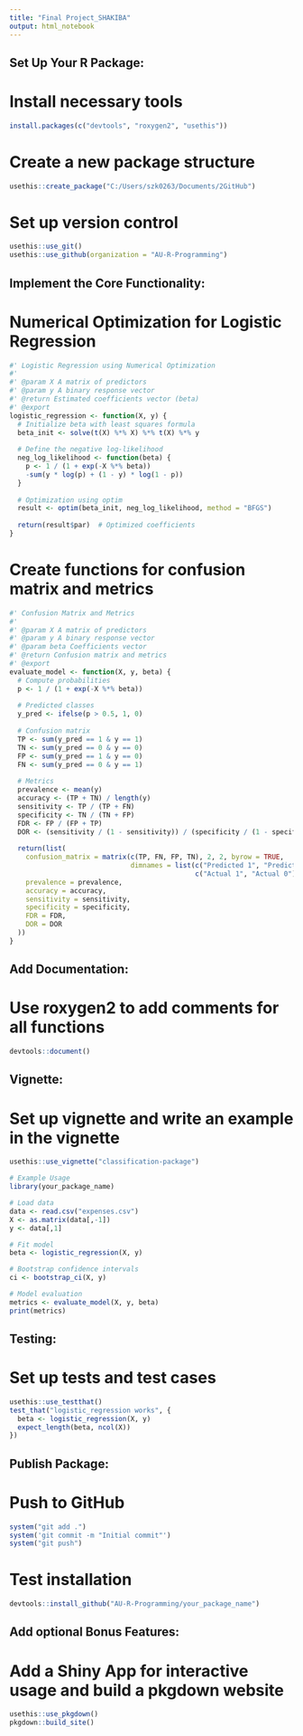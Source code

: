 ```yaml
---
title: "Final Project_SHAKIBA"
output: html_notebook
---
```


## Set Up Your R Package:

# Install necessary tools
```r
install.packages(c("devtools", "roxygen2", "usethis"))
```

# Create a new package structure
```r
usethis::create_package("C:/Users/szk0263/Documents/2GitHub")
```

# Set up version control
```r
usethis::use_git()
usethis::use_github(organization = "AU-R-Programming")
```

## Implement the Core Functionality: 

# Numerical Optimization for Logistic Regression
```r
#' Logistic Regression using Numerical Optimization
#'
#' @param X A matrix of predictors
#' @param y A binary response vector
#' @return Estimated coefficients vector (beta)
#' @export
logistic_regression <- function(X, y) {
  # Initialize beta with least squares formula
  beta_init <- solve(t(X) %*% X) %*% t(X) %*% y
  
  # Define the negative log-likelihood
  neg_log_likelihood <- function(beta) {
    p <- 1 / (1 + exp(-X %*% beta))
    -sum(y * log(p) + (1 - y) * log(1 - p))
  }
  
  # Optimization using optim
  result <- optim(beta_init, neg_log_likelihood, method = "BFGS")
  
  return(result$par)  # Optimized coefficients
}
```

# Create functions for confusion matrix and metrics
```r
#' Confusion Matrix and Metrics
#'
#' @param X A matrix of predictors
#' @param y A binary response vector
#' @param beta Coefficients vector
#' @return Confusion matrix and metrics
#' @export
evaluate_model <- function(X, y, beta) {
  # Compute probabilities
  p <- 1 / (1 + exp(-X %*% beta))
  
  # Predicted classes
  y_pred <- ifelse(p > 0.5, 1, 0)
  
  # Confusion matrix
  TP <- sum(y_pred == 1 & y == 1)
  TN <- sum(y_pred == 0 & y == 0)
  FP <- sum(y_pred == 1 & y == 0)
  FN <- sum(y_pred == 0 & y == 1)
  
  # Metrics
  prevalence <- mean(y)
  accuracy <- (TP + TN) / length(y)
  sensitivity <- TP / (TP + FN)
  specificity <- TN / (TN + FP)
  FDR <- FP / (FP + TP)
  DOR <- (sensitivity / (1 - sensitivity)) / (specificity / (1 - specificity))
  
  return(list(
    confusion_matrix = matrix(c(TP, FN, FP, TN), 2, 2, byrow = TRUE,
                              dimnames = list(c("Predicted 1", "Predicted 0"),
                                              c("Actual 1", "Actual 0"))),
    prevalence = prevalence,
    accuracy = accuracy,
    sensitivity = sensitivity,
    specificity = specificity,
    FDR = FDR,
    DOR = DOR
  ))
}

```

## Add Documentation:

# Use roxygen2 to add comments for all functions
```r
devtools::document()
```

## Vignette:

# Set up vignette and write an example in the vignette
```r
usethis::use_vignette("classification-package")

# Example Usage
library(your_package_name)

# Load data
data <- read.csv("expenses.csv")
X <- as.matrix(data[,-1])
y <- data[,1]

# Fit model
beta <- logistic_regression(X, y)

# Bootstrap confidence intervals
ci <- bootstrap_ci(X, y)

# Model evaluation
metrics <- evaluate_model(X, y, beta)
print(metrics)

```

## Testing:

# Set up tests and test cases
```r
usethis::use_testthat()
test_that("logistic_regression works", {
  beta <- logistic_regression(X, y)
  expect_length(beta, ncol(X))
})
```

## Publish Package:

# Push to GitHub
```r
system("git add .")
system('git commit -m "Initial commit"')
system("git push")
```

# Test installation
```r
devtools::install_github("AU-R-Programming/your_package_name")
```

## Add optional Bonus Features:

# Add a Shiny App for interactive usage and build a pkgdown website
```r
usethis::use_pkgdown()
pkgdown::build_site()
```

